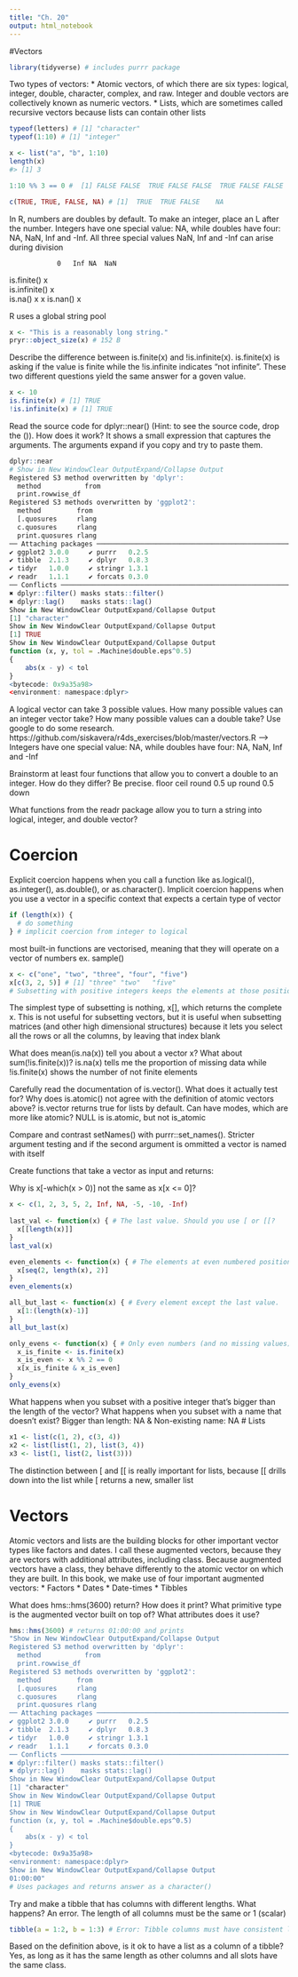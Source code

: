 ```yaml
---
title: "Ch. 20"
output: html_notebook
---
```

#Vectors
```r
library(tidyverse) # includes purrr package
```
Two types of vectors:
* Atomic vectors, of which there are six types: logical, integer, double, character, complex, and raw. Integer and double vectors are collectively known as numeric vectors.
* Lists, which are sometimes called recursive vectors because lists can contain other lists

```r
typeof(letters) # [1] "character"
typeof(1:10) # [1] "integer"

x <- list("a", "b", 1:10)
length(x)
#> [1] 3

1:10 %% 3 == 0 #  [1] FALSE FALSE  TRUE FALSE FALSE  TRUE FALSE FALSE  TRUE FALSE

c(TRUE, TRUE, FALSE, NA) # [1]  TRUE  TRUE FALSE    NA
```
 In R, numbers are doubles by default. To make an integer, place an L after the number.
 Integers have one special value: NA, while doubles have four: NA, NaN, Inf and -Inf. All three special values NaN, Inf and -Inf can arise during division
 
            	0	Inf	NA	NaN
is.finite()	  x			
is.infinite()		x		
is.na()			        x	  x
is.nan()			        	x

R uses a global string pool 
```r
x <- "This is a reasonably long string."
pryr::object_size(x) # 152 B
```

Describe the difference between is.finite(x) and !is.infinite(x). is.finite(x) is asking if the value is finite while the !is.infinite indicates "not infinite". These two different questions yield the same answer for a goven value.

```r
x <- 10
is.finite(x) # [1] TRUE
!is.infinite(x) # [1] TRUE
```


Read the source code for dplyr::near() (Hint: to see the source code, drop the ()). How does it work? It shows a small expression that captures the arguments. The arguments expand if you copy and try to paste them.
```r
dplyr::near 
# Show in New WindowClear OutputExpand/Collapse Output
Registered S3 method overwritten by 'dplyr':
  method           from
  print.rowwise_df     
Registered S3 methods overwritten by 'ggplot2':
  method         from 
  [.quosures     rlang
  c.quosures     rlang
  print.quosures rlang
── Attaching packages ──────────────────────────────────────────────────────────────────────────────────────────────────────────────────────────────────────────── tidyverse 1.2.1 ──
✔ ggplot2 3.0.0     ✔ purrr   0.2.5
✔ tibble  2.1.3     ✔ dplyr   0.8.3
✔ tidyr   1.0.0     ✔ stringr 1.3.1
✔ readr   1.1.1     ✔ forcats 0.3.0
── Conflicts ─────────────────────────────────────────────────────────────────────────────────────────────────────────────────────────────────────────────── tidyverse_conflicts() ──
✖ dplyr::filter() masks stats::filter()
✖ dplyr::lag()    masks stats::lag()
Show in New WindowClear OutputExpand/Collapse Output
[1] "character"
Show in New WindowClear OutputExpand/Collapse Output
[1] TRUE
Show in New WindowClear OutputExpand/Collapse Output
function (x, y, tol = .Machine$double.eps^0.5) 
{
    abs(x - y) < tol
}
<bytecode: 0x9a35a98>
<environment: namespace:dplyr>
```


A logical vector can take 3 possible values. How many possible values can an integer vector take? How many possible values can a double take? Use google to do some research.
https://github.com/siskavera/r4ds_exercises/blob/master/vectors.R --> Integers have one special value: NA, while doubles have four: NA, NaN, Inf and -Inf

Brainstorm at least four functions that allow you to convert a double to an integer. How do they differ? Be precise.
floor
ceil
round 0.5 up
round 0.5 down

What functions from the readr package allow you to turn a string into logical, integer, and double vector?

# Coercion
Explicit coercion happens when you call a function like as.logical(), as.integer(), as.double(), or as.character().
Implicit coercion happens when you use a vector in a specific context that expects a certain type of vector

```r
if (length(x)) {
  # do something
} # implicit coercion from integer to logical
```
most built-in functions are vectorised, meaning that they will operate on a vector of numbers ex. sample()
```r
x <- c("one", "two", "three", "four", "five")
x[c(3, 2, 5)] # [1] "three" "two"   "five"
# Subsetting with positive integers keeps the elements at those positions
```
The simplest type of subsetting is nothing, x[], which returns the complete x. This is not useful for subsetting vectors, but it is useful when subsetting matrices (and other high dimensional structures) because it lets you select all the rows or all the columns, by leaving that index blank

What does mean(is.na(x)) tell you about a vector x? What about sum(!is.finite(x))?
is.na(x) tells me the proportion of missing data while !is.finite(x) shows the number of not finite elements

Carefully read the documentation of is.vector(). What does it actually test for? Why does is.atomic() not agree with the definition of atomic vectors above?
is.vector returns true for lists by default. Can have modes, which are more like atomic?
NULL is is.atomic, but not is_atomic

Compare and contrast setNames() with purrr::set_names().
Stricter argument testing and if the second argument is ommitted a vector is named with itself

Create functions that take a vector as input and returns:

Why is x[-which(x > 0)] not the same as x[x <= 0]?

```r
x <- c(1, 2, 3, 5, 2, Inf, NA, -5, -10, -Inf)
                                        
last_val <- function(x) { # The last value. Should you use [ or [[?
  x[[length(x)]]
}
last_val(x)

even_elements <- function(x) { # The elements at even numbered positions.
  x[seq(2, length(x), 2)]
}
even_elements(x)

all_but_last <- function(x) { # Every element except the last value.
  x[1:(length(x)-1)]
}
all_but_last(x)

only_evens <- function(x) { # Only even numbers (and no missing values).
  x_is_finite <- is.finite(x)
  x_is_even <- x %% 2 == 0
  x[x_is_finite & x_is_even]
}
only_evens(x)

```


What happens when you subset with a positive integer that’s bigger than the length of the vector? What happens when you subset with a name that doesn’t exist?
Bigger than length: NA & Non-existing name: NA
# Lists
```r
x1 <- list(c(1, 2), c(3, 4))
x2 <- list(list(1, 2), list(3, 4))
x3 <- list(1, list(2, list(3)))
```

The distinction between [ and [[ is really important for lists, because [[ drills down into the list while [ returns a new, smaller list

# Vectors
Atomic vectors and lists are the building blocks for other important vector types like factors and dates. I call these augmented vectors, because they are vectors with additional attributes, including class. Because augmented vectors have a class, they behave differently to the atomic vector on which they are built. In this book, we make use of four important augmented vectors:
* Factors
* Dates
* Date-times
* Tibbles

What does hms::hms(3600) return? How does it print? What primitive type is the augmented vector built on top of? What attributes does it use?
```r
hms::hms(3600) # returns 01:00:00 and prints 
"Show in New WindowClear OutputExpand/Collapse Output
Registered S3 method overwritten by 'dplyr':
  method           from
  print.rowwise_df     
Registered S3 methods overwritten by 'ggplot2':
  method         from 
  [.quosures     rlang
  c.quosures     rlang
  print.quosures rlang
── Attaching packages ──────────────────────────────────────────────────────────────────────────────────────────────────────────────────────────────────────────── tidyverse 1.2.1 ──
✔ ggplot2 3.0.0     ✔ purrr   0.2.5
✔ tibble  2.1.3     ✔ dplyr   0.8.3
✔ tidyr   1.0.0     ✔ stringr 1.3.1
✔ readr   1.1.1     ✔ forcats 0.3.0
── Conflicts ─────────────────────────────────────────────────────────────────────────────────────────────────────────────────────────────────────────────── tidyverse_conflicts() ──
✖ dplyr::filter() masks stats::filter()
✖ dplyr::lag()    masks stats::lag()
Show in New WindowClear OutputExpand/Collapse Output
[1] "character"
Show in New WindowClear OutputExpand/Collapse Output
[1] TRUE
Show in New WindowClear OutputExpand/Collapse Output
function (x, y, tol = .Machine$double.eps^0.5) 
{
    abs(x - y) < tol
}
<bytecode: 0x9a35a98>
<environment: namespace:dplyr>
Show in New WindowClear OutputExpand/Collapse Output
01:00:00"
# Uses packages and returns answer as a character()
```

Try and make a tibble that has columns with different lengths. What happens?
An error. The length of all columns must be the same or 1 (scalar)
```r
tibble(a = 1:2, b = 1:3) # Error: Tibble columns must have consistent lengths, only values of length one are recycled
```
Based on the definition above, is it ok to have a list as a column of a tibble?
Yes, as long as it has the same length as other columns and all slots have the same class.